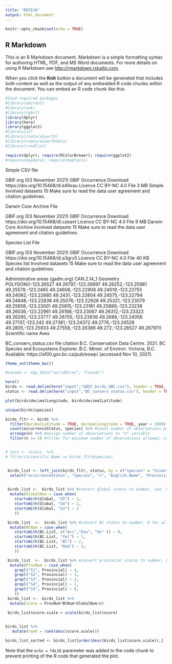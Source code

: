 ```yaml
---
title: "RES510"
output: html_document
---
```


```r
knitr::opts_chunk$set(echo = TRUE)
```

## R Markdown

This is an R Markdown document. Markdown is a simple formatting syntax for authoring HTML, PDF, and MS Word documents. For more details on using R Markdown see <http://rmarkdown.rstudio.com>.

When you click the **Knit** button a document will be generated that includes both content as well as the output of any embedded R code chunks within the document. You can embed an R code chunk like this:

```r
#load required packages
#library(ebirdst)
#library(auk)
#library(rgbif)
library(dplyr)
library(here)
library(ggplot2)
#library(sf)
#library(rnaturalearth)
#library(rnaturalearthdata)
#library(rredlist)

require(dplyr); require(RColorBrewer); require(ggplot2)
#require(mapdata); require(maptools)
```

Simple CSV file

GBIF.org (03 November 2021) GBIF Occurrence Download https://doi.org/10.15468/dl.k49xau
Licence CC BY-NC 4.0
File 3 MB Simple
Involved datasets 15
Make sure to read the data user agreement and citation guidelines.

Darwin Core Archive File

GBIF.org (03 November 2021) GBIF Occurrence Download https://doi.org/10.15468/dl.czeavt
Licence CC BY-NC 4.0
File 9 MB Darwin Core Archive
Involved datasets 15
Make sure to read the data user agreement and citation guidelines.

Species List File

GBIF.org (03 November 2021) GBIF Occurrence Download https://doi.org/10.15468/dl.a3grx5
Licence CC BY-NC 4.0
File 40 KB Species list
Involved datasets 15
Make sure to read the data user agreement and citation guidelines.

Administrative areas (gadm.org) CAN.2.14_1
Geometry POLYGON((-123.26527 49.26797,-123.26697 49.26252,-123.25981 49.25579,-123.2465 49.24606,-123.22908 49.24019,-123.22755 49.24082,-123.22685 49.2431,-123.22804 49.24575,-123.22794 49.24848,-123.22838 49.25076,-123.22928 49.25321,-123.23079 49.25658,-123.23001 49.25815,-123.23161 49.25889,-123.23238 49.26036,-123.22961 49.26188,-123.23067 49.26312,-123.23323 49.26285,-123.23777 49.26755,-123.23936 49.2688,-123.24056 49.27137,-123.242 49.27381,-123.24372 49.2776,-123.24528 49.2805,-123.25933 49.27558,-123.26388 49.272,-123.26527 49.26797))
Scientific name Aves

BC_conserv_status.csv file citation
B.C. Conservation Data Centre. 2021. BC Species and Ecosystems Explorer. B.C. Minist. of Environ. Victoria, B.C. Available: https://a100.gov.bc.ca/pub/eswp/ (accessed Nov 10, 2021).



```r

theme_set(theme_bw())

#canada <- map_data("worldHires", "Canada")

```

```r

here()
birds <- read.delim(here("input","GBIF_birds_UBC.csv"), header = TRUE, sep = "\t")
status <- read.delim(here("input","BC_conserv_status.csv"), header = TRUE, sep = ",")

plot(birds$decimalLongitude, birds$decimalLatitude)

unique(birds$species)

birds_fltr <- birds %>%
  filter(decimalLatitude = TRUE, decimalLongitude = TRUE, year > 1999) %>% #filter for observations with a latitude and longitude, and to year 2000 or more recent
  count(occurrenceStatus, species) %>% #count number of observations per species
  arrange(n) %>% #assign number of observations to "n" variable
  filter(n >= 5) #filter for minimum number of observations allowed, currently 5 (ask a prof?)


# test <- status  %>%
# filter(Scientific.Name == birds_fltr$species)


 birds_list <- left_join(birds_fltr, status, by = c("species" = "Scientific.Name")) %>%  #few species did not have status designation, to be filled in manually later 
  select("occurrenceStatus", "species", "n", "English.Name", "Provincial", "BC.List", "Global") #select columns to retain
 

 birds_list <-  birds_list %>% #convert global status to number, see: https://www.env.gov.bc.ca/atrisk/help/grank.htm
  mutate(GlobalNum = case_when(
    startsWith(Global, "G5") ~ 1,
    startsWith(Global, "G4") ~ 2,
    startsWith(Global, "G3") ~ 3
    ))

 birds_list  <-  birds_list %>% #convert BC status to number, 0 for all non-native, 1-3 for native, see: https://www.env.gov.bc.ca/atrisk/help/list.htm
  mutate(BCNum = case_when(
    startsWith(BC.List, c("Acc","Exo", "Un" )) ~ 0,
    startsWith(BC.List, "Yel") ~ 1,
    startsWith(BC.List, "Bl") ~ 2,
    startsWith(BC.List, "Red") ~ 3,
    ))

 birds_list  <-  birds_list %>% #convert provincial status to number, 0 for no concern, 4 for critically imperiled. see: https://www.env.gov.bc.ca/atrisk/help/srank.htm 
  mutate(ProvNum = case_when(
    grepl("S1", Provincial) ~ 4,
    grepl("S2", Provincial) ~ 3,
    grepl("S3", Provincial) ~ 2,
    grepl("S4", Provincial) ~ 1,
    grepl("S5", Provincial) ~ 0,
    ))
 birds_list <-  birds_list %>%
  mutate(score = ProvNum*BCNum*GlobalNum/n)

 birds_list$score.scale = scale(birds_list$score)
 

birds_list %>%
   mutate(rank = rank(desc(score.scale)))

birds_list_sorted <- birds_list[order(desc(birds_list$score.scale)),]
```


Note that the `echo = FALSE` parameter was added to the code chunk to prevent printing of the R code that generated the plot.

